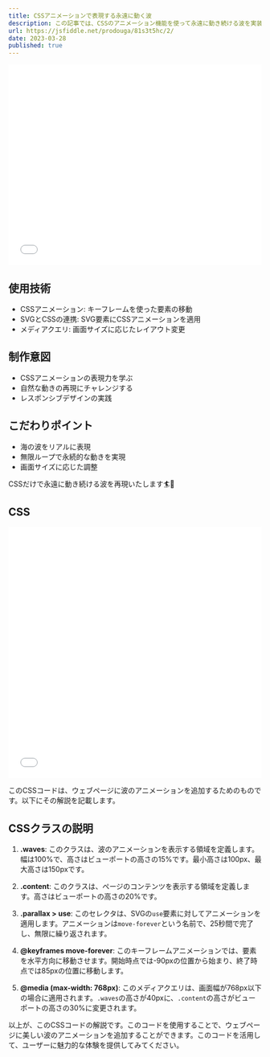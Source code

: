 ```yaml
---
title: CSSアニメーションで表現する永遠に動く波
description: この記事では、CSSのアニメーション機能を使って永遠に動き続ける波を実装する方法を解説します。SVGとキーフレームアニメーションを組み合わせ、リアルな波の動きを再現しています。また、メディアクエリを用いたレスポンシブ対応も行っています。CSSの表現力を活用し、自然な動きのあるコンテンツを実装するテクニックが学べます。
url: https://jsfiddle.net/prodouga/81s3t5hc/2/
date: 2023-03-28
published: true
---
```


<iframe width="100%" height="400" src="//jsfiddle.net/prodouga/81s3t5hc/2/embedded/result/" allowfullscreen="allowfullscreen" allowpaymentrequest frameborder="0"></iframe>

## 使用技術
- CSSアニメーション: キーフレームを使った要素の移動
- SVGとCSSの連携: SVG要素にCSSアニメーションを適用
- メディアクエリ: 画面サイズに応じたレイアウト変更

## 制作意図  
- CSSアニメーションの表現力を学ぶ
- 自然な動きの再現にチャレンジする
- レスポンシブデザインの実践

## こだわりポイント
- 海の波をリアルに表現
- 無限ループで永続的な動きを実現
- 画面サイズに応じた調整

CSSだけで永遠に動き続ける波を再現いたします🏄🌊

## CSS

<iframe width="100%" height="500" src="//jsfiddle.net/prodouga/81s3t5hc/2/embedded/css/dark/" allowfullscreen="allowfullscreen" allowpaymentrequest frameborder="0"></iframe>


このCSSコードは、ウェブページに波のアニメーションを追加するためのものです。以下にその解説を記載します。

## CSSクラスの説明

1. **.waves**: このクラスは、波のアニメーションを表示する領域を定義します。幅は100%で、高さはビューポートの高さの15%です。最小高さは100px、最大高さは150pxです。

2. **.content**: このクラスは、ページのコンテンツを表示する領域を定義します。高さはビューポートの高さの20%です。

3. **.parallax > use**: このセレクタは、SVGの`use`要素に対してアニメーションを適用します。アニメーションは`move-forever`という名前で、25秒間で完了し、無限に繰り返されます。

4. **@keyframes move-forever**: このキーフレームアニメーションでは、要素を水平方向に移動させます。開始時点では-90pxの位置から始まり、終了時点では85pxの位置に移動します。

5. **@media (max-width: 768px)**: このメディアクエリは、画面幅が768px以下の場合に適用されます。`.waves`の高さが40pxに、`.content`の高さがビューポートの高さの30%に変更されます。

以上が、このCSSコードの解説です。このコードを使用することで、ウェブページに美しい波のアニメーションを追加することができます。このコードを活用して、ユーザーに魅力的な体験を提供してみてください。